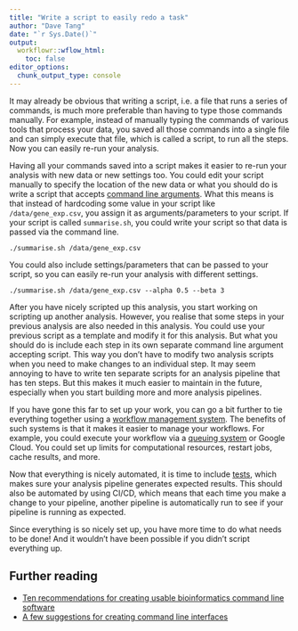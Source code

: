 ```yaml
---
title: "Write a script to easily redo a task"
author: "Dave Tang"
date: "`r Sys.Date()`"
output:
  workflowr::wflow_html:
    toc: false
editor_options:
  chunk_output_type: console
---
```


It may already be obvious that writing a script, i.e. a file that runs a series
of commands, is much more preferable than having to type those commands
manually. For example, instead of manually typing the commands of various tools
that process your data, you saved all those commands into a single file and can
simply execute that file, which is called a script, to run all the steps. Now
you can easily re-run your analysis.

Having all your commands saved into a script makes it easier to re-run your
analysis with new data or new settings too. You could edit your script manually
to specify the location of the new data or what you should do is write a script
that accepts [command line arguments](get_option.html). What this means is that
instead of hardcoding some value in your script like `/data/gene_exp.csv`, you
assign it as arguments/parameters to your script. If your script is called
`summarise.sh`, you could write your script so that data is passed via the
command line.

    ./summarise.sh /data/gene_exp.csv

You could also include settings/parameters that can be passed to your script, so
you can easily re-run your analysis with different settings.

    ./summarise.sh /data/gene_exp.csv --alpha 0.5 --beta 3

After you have nicely scripted up this analysis, you start working on scripting
up another analysis. However, you realise that some steps in your previous
analysis are also needed in this analysis. You could use your previous script as
a template and modify it for this analysis. But what you should do is include
each step in its own separate command line argument accepting script. This way
you don't have to modify two analysis scripts when you need to make changes to
an individual step. It may seem annoying to have to write ten separate scripts
for an analysis pipeline that has ten steps. But this makes it much easier to
maintain in the future, especially when you start building more and more
analysis pipelines.

If you have gone this far to set up your work, you can go a bit further to tie
everything together using a [workflow management system](pipelining.html). The
benefits of such systems is that it makes it easier to manage your workflows.
For example, you could execute your workflow via a [queuing
system](queuing.html) or Google Cloud. You could set up limits for computational
resources, restart jobs, cache results, and more.

Now that everything is nicely automated, it is time to include
[tests](testing.html), which makes sure your analysis pipeline generates
expected results. This should also be automated by using CI/CD, which means that
each time you make a change to your pipeline, another pipeline is automatically
run to see if your pipeline is running as expected.

Since everything is so nicely set up, you have more time to do what needs to be
done! And it wouldn't have been possible if you didn't script everything up.

## Further reading

* [Ten recommendations for creating usable bioinformatics command line software](https://academic.oup.com/gigascience/article/2/1/2047-217X-2-15/2656133)
* [A few suggestions for creating command line interfaces](https://lh3.github.io/2022/09/28/additional-recommendations-for-creating-command-line-interfaces)
